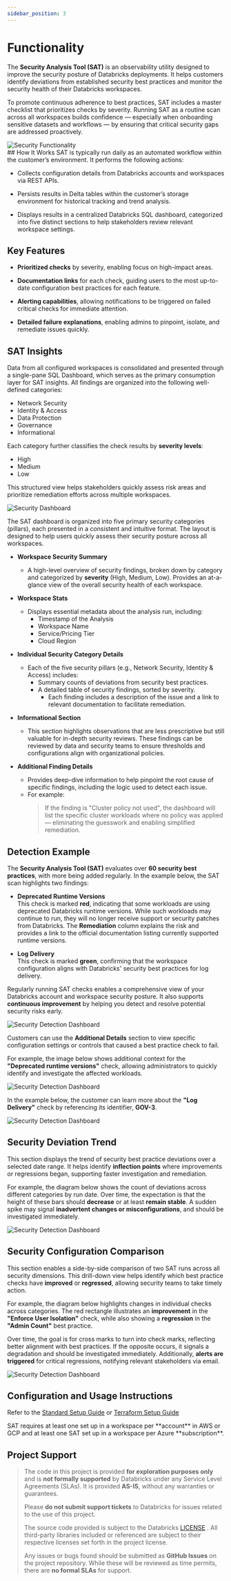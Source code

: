 ```yaml
---
sidebar_position: 3
---
```


# Functionality

The **Security Analysis Tool (SAT)** is an observability utility designed to improve the security posture of Databricks deployments. It helps customers identify deviations from established security best practices and monitor the security health of their Databricks workspaces. 

To promote continuous adherence to best practices, SAT includes a master checklist that prioritizes checks by severity. Running SAT as a routine scan across all workspaces builds confidence — especially when onboarding sensitive datasets and workflows — by ensuring that critical security gaps are addressed proactively.



<div className='bg-gray-100 p-4 rounded-lg mb-6'>
  <img src={useBaseUrl('/img/sat_functionality.png')} alt="Security Functionality" />
</div>
## How It Works
SAT is typically run daily as an automated workflow within the customer’s environment. It performs the following actions:

* Collects configuration details from Databricks accounts and workspaces via REST APIs.

* Persists results in Delta tables within the customer’s storage environment for historical tracking and trend analysis.

* Displays results in a centralized Databricks SQL dashboard, categorized into five distinct sections to help stakeholders review relevant workspace settings.

## Key Features
* **Prioritized checks** by severity, enabling focus on high-impact areas. 

* **Documentation links** for each check, guiding users to the most up-to-date configuration best practices for each feature.

* **Alerting capabilities**, allowing notifications to be triggered on failed critical checks for immediate attention.

* **Detailed failure explanations**, enabling admins to pinpoint, isolate, and remediate issues quickly.

## SAT Insights

Data from all configured workspaces is consolidated and presented through a single-pane SQL Dashboard, which serves as the primary consumption layer for SAT insights. All findings are organized into the following well-defined categories:
* Network Security
* Identity & Access
* Data Protection 
* Governance  
* Informational 

Each category further classifies the check results by **severity levels**: 
* High
* Medium 
* Low

This structured view helps stakeholders quickly assess risk areas and prioritize remediation efforts across multiple workspaces.
<div className='bg-gray-100 p-4 rounded-lg mb-6'>
 <img src={useBaseUrl('/img/sat_dashboard_partial.png')} alt="Security Dashboard" />
</div>


The SAT dashboard is organized into five primary security categories (pillars), each presented in a consistent and intuitive format. The layout is designed to help users quickly assess their security posture across all workspaces.

- **Workspace Security Summary**
    * A high-level overview of security findings, broken down by category and categorized by **severity** (High, Medium, Low). Provides an at-a-glance view of the overall security health of each workspace.

- **Workspace Stats**
    * Displays essential metadata about the analysis run, including:
        * Timestamp of the Analysis
        * Workspace Name
        * Service/Pricing Tier
        * Cloud Region

- **Individual Security Category Details**
    * Each of the five security pillars (e.g., Network Security, Identity & Access) includes:
      * Summary counts of deviations from security best practices.
      * A detailed table of security findings, sorted by severity.
        * Each finding includes a description of the issue and a link to relevant documentation to facilitate remediation.

- **Informational Section**
    * This section highlights observations that are less prescriptive but still valuable for in-depth security reviews. These findings can be reviewed by data and security teams to ensure thresholds and configurations align with organizational policies.

- **Additional Finding Details**
    * Provides deep-dive information to help pinpoint the root cause of specific findings, including the logic used to detect each issue.
    * For example: 
        >If the finding is "Cluster policy not used", the dashboard will list the specific cluster workloads where no policy was applied — eliminating the guesswork and enabling simplified remediation.
    
## Detection Example

The **Security Analysis Tool (SAT)** evaluates over **60 security best practices**, with more being added regularly. In the example below, the SAT scan highlights two findings:

- **Deprecated Runtime Versions**  
  This check is marked **red**, indicating that some workloads are using deprecated Databricks runtime versions. While such workloads may continue to run, they will no longer receive support or security patches from Databricks. The **Remediation** column explains the risk and provides a link to the official documentation listing currently supported runtime versions.

- **Log Delivery**  
  This check is marked **green**, confirming that the workspace configuration aligns with Databricks' security best practices for log delivery.

Regularly running SAT checks enables a comprehensive view of your Databricks account and workspace security posture. It also supports **continuous improvement** by helping you detect and resolve potential security risks early.


<div className='bg-gray-100 p-4 rounded-lg mb-6'>
 <img src={useBaseUrl('/img/sat_detection_partial.png')} alt="Security Detection Dashboard" />
</div>

Customers can use the **Additional Details** section to view specific configuration settings or controls that caused a best practice check to fail.

For example, the image below shows additional context for the **"Deprecated runtime versions"** check, allowing administrators to quickly identify and investigate the affected workloads.


<div className='bg-gray-100 p-4 rounded-lg mb-6'>
 <img src={useBaseUrl('/img/additional_details_1.png')} alt="Security Detection Dashboard" />
</div>

In the example below, the customer can learn more about the **"Log Delivery"** check by referencing its identifier, **GOV-3**.


<div className='bg-gray-100 p-4 rounded-lg mb-6'>
 <img src={useBaseUrl('/img/additional_details_2.png')} alt="Security Detection Dashboard" />
</div>

## Security Deviation Trend
This section displays the trend of security best practice deviations over a selected date range. It helps identify **inflection points** where improvements or regressions began, supporting faster investigation and remediation.

For example, the diagram below shows the count of deviations across different categories by run date. Over time, the expectation is that the height of these bars should **decrease** or at least **remain stable**. A sudden spike may signal **inadvertent changes or misconfigurations**, and should be investigated immediately.


<div className='bg-gray-100 p-4 rounded-lg mb-6'>
 <img src={useBaseUrl('/img/security_deviation_trend.png')} alt="Security Detection Dashboard" />
</div>


## Security Configuration Comparison
This section enables a side-by-side comparison of two SAT runs across all security dimensions. This drill-down view helps identify which best practice checks have **improved** or **regressed**, allowing security teams to take timely action.

For example, the diagram below highlights changes in individual checks across categories. The red rectangle illustrates an **improvement** in the **"Enforce User Isolation"** check, while also showing a **regression** in the **"Admin Count"** best practice.

Over time, the goal is for cross marks to turn into check marks, reflecting better alignment with best practices. If the opposite occurs, it signals a degradation and should be investigated immediately. Additionally, **alerts are triggered** for critical regressions, notifying relevant stakeholders via email.


<div className='bg-gray-100 p-4 rounded-lg mb-6'>
 <img src={useBaseUrl('/img/security_config_comparison.png')} alt="Security Detection Dashboard" />
</div>



## Configuration and Usage Instructions


Refer to the [Standard Setup Guide](./installation/standard/index.mdx) or [Terraform Setup Guide](./installation/terraform/index.mdx) 

<Admonition type="note" title="Note">
SAT requires at least one set up in a workspace per **account** in AWS or GCP and at least one SAT set up in a workspace per Azure **subscription**. 
</Admonition>


<!--
## Frequently Asked Questions
Refer this document for [Frequently Asked Questions (FAQs) and Troubleshooting Guide](./docs/setup/faqs_and_troubleshooting.md)
-->

## Project Support 
> The code in this project is provided **for exploration purposes only** and is **not formally supported** by Databricks under any Service Level Agreements (SLAs). It is provided **AS-IS**, without any warranties or guarantees.  
>
> Please **do not submit support tickets** to Databricks for issues related to the use of this project.  
>
> The source code provided is subject to the Databricks [LICENSE](https://github.com/databricks-industry-solutions/security-analysis-tool/blob/main/LICENSE) . All third-party libraries included or referenced are subject to their respective licenses set forth in the project license.  
>
> Any issues or bugs found should be submitted as **GitHub Issues** on the project repository. While these will be reviewed as time permits, there are **no formal SLAs** for support.

